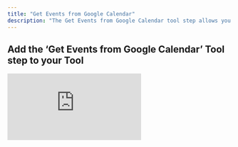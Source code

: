 ```yaml
---
title: "Get Events from Google Calendar"
description: "The Get Events from Google Calendar tool step allows you to get your upcoming events from your Google Calendar"
---
```


## Add the ‘Get Events from Google Calendar’ Tool step to your Tool

<div style={{ width:"100%",position:"relative",paddingTop:"62.5%" }}>
<iframe src="https://app.supademo.com/embed/cmdif2elm0hs91c4cusaosgwn?embed_v=2" frameBorder="0" title="Add the Get Events from Google Calendar Tool step to your Tool" allow="clipboard-write" webkitallowfullscreen="true" mozallowfullscreen="true" allowfullscreen style={{ position:"absolute",top:0,left:0,width:"100%",height:"100%",border:"3px solid #5E43CE",borderRadius:"10px",objectFit:"cover" }} />

</div>



You can add the ‘Get Events from Google Calendar’ Tool step to your Tool by:

1. Creating a new Tool, then searching for the ‘Get Events from Google Calendar’ Tool step
2. Click ‘Expand’ to see the full Tool step
3. Select the Google account you would like to use
4. Input the time to search from<Tooltip tip="Example: 2025-07-23T10:00:00Z">(ISO 8601 format)</Tooltip>
5. Input the time to search to<Tooltip tip="Example: 2025-07-24T10:00:00Z">(ISO 8601 format)</Tooltip>
6. Check whether your would like to include attendees and links
7. Click 'Run step' to test out the Tool



## Advanced settings

### Google Calendar ID
Select the calendar you want to check the availability for. If nothing is selected the primary calendar will be used. 
<Note>To get your calendar ID, open the settings of the calendar you want to use, then go to “Integrate calendar” and copy the Calendar ID.</Note>




## Common errors
<AccordionGroup>
<Accordion title="Incorrect start/end date format">
  The start and end date must be in ISO 8601 format (YYYY-MM-DD). 

  `EG: 2025-07-23`
</Accordion>
<Accordion title="End date is earlier than start date">
  The end date must be on or after the start date. Reversing the order will result in an error.
</Accordion>
<Accordion title="Calendar ID is incorrect or not found">
  Double-check that the Calendar ID is copied correctly from your calendar settings page. Invalid Calendar IDs will cause the tool to fail.
</Accordion>

</AccordionGroup>
